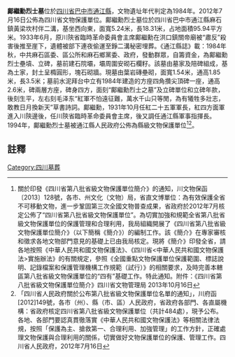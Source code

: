 {{msg:四川省文物保護單位
|名稱 = 鄺繼勳烈士墓
|編號 = 459
|圖片 = 
|級別 = S8
|分類 = 
|時代 = 1984年
|地点 = [[四川省|四川省]][[巴中市|巴中市]][[通江縣|通江縣]]
|坐標 =
|登錄 = 2012年7月16日
}}
'''鄺繼勳烈士墓'''位於[[四川省|四川省]][[巴中市|巴中市]][[通江縣|通江縣]]，文物遺址年代判定為1984年。2012年7月16日公佈為四川省文物保護單位。鄺繼勳烈士墓位於四川省巴中市通江縣麻石鎮黃梁坎村伴二溝，基坐西向東，面寬5.24米，長18.31米，占地面積95.94平方米。1933年6月，原川陝省臨時革命委員會主席鄺繼勳在洪口鎮關帝廟被“肅反”殺害後推至崖下，遺體被部下連夜偷運至錚二溝秘密埋葬。《通江縣誌》載：1984年秋，中共麻石區委、區公所和麻石鄉黨委、政府，發動群眾，自籌資金，為鄺繼勳烈士壘墳、立碑，墓前建石院壩，壩周圍安砌石欄籽。該墓由墓家及陪碑組成，基為土家，封土呈橢圓形，塊石砌牆。現墓由葉岩磚壘砌，面寬1.54米，通高1.85米，長3.5米；墓前水泥拜台中立有1984年建造的方座四角攢尖頂碑一座，通高2.6米，碑兩層方座，碑身四方，面刻“鄺繼勳烈士之墓”及立碑單位和立碑年款，後刻生平，左右刻毛泽东“紅軍不怕遠征難，萬水千山只等閒，為有犧牲多壯志，敢教日月換新天”草書詩詞。鄺繼勳，1931年10月任紅二十五軍軍長，紅四方面軍進入川陝邊後，任川陝省臨時革命委員會主席，後又調任通江縣軍事指揮長。1994年，鄺繼勳烈士墓被通江縣人民政府公佈為縣級文物保護單位<ref>關於印發《四川省第八批省級文物保護單位簡介》的通知，川文物保函〔2013〕128號，各市、州文化（文物）局，省直文博單位：為有效保護全省不可移動文物，進一步鞏固第三次全國文物普查成果，省政府於2012年7月核定公佈了“四川省第八批省級文物保護單位”。為切實加強和規範全省第八批省級文物保護單位的保護管理和合理利用，我局組織開展了《四川省第八批省級文物保護單位簡介》（以下簡稱《簡介》）的編制工作。該《簡介》在專家審核和徵求各地文物部門意見的基礎上已由我局核定。現將《簡介》印發全省，請各地按照《中華人民共和國文物保護法》、《四川省<中華人民共和國文物保護法>實施辦法》的有關規定，參照《全國重點文物保護單位保護範圍、標誌說明、記錄檔案和保護管理機構工作規範（試行）》的相關要求，及時完善本轄區第八批省級文物保護單位的“四有”基礎工作。特此通知。附件：《四川省第八批省級文物保護單位簡介》四川省文物管理局  2013年10月16日</ref><ref>  「四川省人民政府關於公布第八批省級文物保護單位名單的通知」，川府函[2012]149號，各市（州）、縣（市、區）人民政府，省政府各部門、各直屬機構：省政府核定四川省第八批省級文物保護單位（共計484處），現予公布。各地、各部門要認真貫徹落實《中華人民共和國文物保護法》等相關法律法規，按照「保護為主、搶救第一、合理利用、加強管理」的工作方針，正確處理文物保護與合理利用的關係，切實做好文物保護單位的保護、管理工作。四川省人民政府，2012年7月16日</ref>。
==註釋==
{{reflist}}

[[Category:四川墓葬|Category:四川墓葬]]
